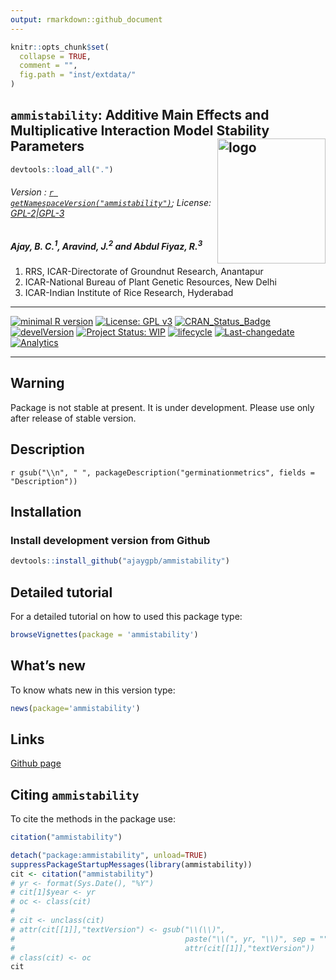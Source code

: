 ```yaml
---
output: rmarkdown::github_document
---
```


```r
knitr::opts_chunk$set(
  collapse = TRUE,
  comment = "",
  fig.path = "inst/extdata/"
)
```

## `ammistability`: Additive Main Effects and Multiplicative Interaction Model Stability Parameters <img src="https://raw.githubusercontent.com/ajaygpb/ammistability/master/inst/extdata/ammistability.png" align="right" alt="logo" width="173" height = "200" style = "border: none; float: right;">

```r
devtools::load_all(".")

```

###### Version : [`r getNamespaceVersion("ammistability")`](https://ajaygpb.github.io/ammistability/); License: [GPL-2|GPL-3](https://www.r-project.org/Licenses/)

##### *Ajay, B. C.^1^, Aravind, J.^2^ and Abdul Fiyaz, R.^3^*

1. RRS, ICAR-Directorate of Groundnut Research, Anantapur 
2. ICAR-National Bureau of Plant Genetic Resources, New Delhi
3. ICAR-Indian Institute of Rice Research, Hyderabad

***
[![minimal R version](https://img.shields.io/badge/R>%3D-3.0.2-6666ff.svg)](https://cran.r-project.org/)
[![License: GPL v3](https://img.shields.io/badge/License-GPL%20v3-blue.svg)](https://www.gnu.org/licenses/gpl-3.0)
[![CRAN_Status_Badge](https://www.r-pkg.org/badges/version-last-release/ammistability)](https://cran.r-project.org/package=ammistability)
<!-- [![rstudio mirror downloads](https://cranlogs.r-pkg.org/badges/grand-total/ammistability?color=green)](https://CRAN.R-project.org/package=ammistability) -->
<!-- [![packageversion](https://img.shields.io/badge/Package%20version-0.2.3.3-orange.svg)](https://github.com/ajaygpb/ammistability) -->
[![develVersion](https://img.shields.io/badge/devel%20version-`r gsub("Version:\\s*", "", readLines(paste0("https://raw.githubusercontent.com/", "ajaygpb/ammistability", "/master/DESCRIPTION"))[grep("Version:", readLines(paste0("https://raw.githubusercontent.com/", "ajaygpb/ammistability", "/master/DESCRIPTION")))])`-orange.svg)](https://github.com/ajaygpb/ammistability)
<!-- [![GitHub Download Count](https://github-basic-badges.herokuapp.com/downloads/ajaygpb/ammistability/total.svg)] -->
[![Project Status: WIP](http://www.repostatus.org/badges/latest/wip.svg)](http://www.repostatus.org/#wip)
[![lifecycle](https://img.shields.io/badge/lifecycle-experimental-orange.svg)](https://www.tidyverse.org/lifecycle/#experimental)
[![Last-changedate](https://img.shields.io/badge/last%20change-`r gsub('-', '--', Sys.Date())`-yellowgreen.svg)](/commits/master)
<!-- [![Rdoc](http://www.rdocumentation.org/badges/version/ammistability)](http://www.rdocumentation.org/packages/ammistability) -->
<!-- [![Zenodo DOI](https://zenodo.org/badge/DOI/10.5281/zenodo.841963.svg)](https://doi.org/10.5281/zenodo.841963) -->
[![Analytics](https://pro-pulsar-193905.appspot.com/UA-123032895-2/welcome-page)](https://github.com/aravind-j/google-analytics-beacon)



***

## Warning

Package is not stable at present. It is under development. Please use only after release of stable version.

## Description
`r gsub("\\n", " ", packageDescription("germinationmetrics", fields = "Description"))`

## Installation

### Install development version from Github
```r
devtools::install_github("ajaygpb/ammistability")
```

## Detailed tutorial
For a detailed tutorial on how to used this package type:

```r
browseVignettes(package = 'ammistability')
```

## What's new
To know whats new in this version type:

```r
news(package='ammistability')
```

## Links

<!-- [CRAN page](https://cran.r-project.org/package=ammistability) -->

[Github page](https://github.com/ajaygpb/ammistability)

<!-- [Github website](https://ajaygpb.github.io/ammistability/) -->

<!-- [Zenodo DOI](https://doi.org/10.5281/zenodo.1310011) -->

## Citing `ammistability`
To cite the methods in the package use:

```r
citation("ammistability")
```

```r
detach("package:ammistability", unload=TRUE)
suppressPackageStartupMessages(library(ammistability))
cit <- citation("ammistability")
# yr <- format(Sys.Date(), "%Y")
# cit[1]$year <- yr
# oc <- class(cit)
# 
# cit <- unclass(cit)
# attr(cit[[1]],"textVersion") <- gsub("\\(\\)",
#                                      paste("\\(", yr, "\\)", sep = ""),
#                                      attr(cit[[1]],"textVersion"))
# class(cit) <- oc
cit
```
